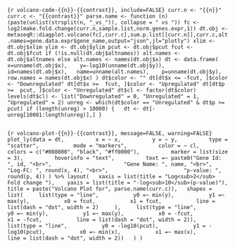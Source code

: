 ```{r volcano-code-{{n}}-{{contrast}}, include=FALSE}
curr.n <- "{{n}}"
curr.c <- "{{contrast}}"
parse.name <- function (n) (paste(unlist(strsplit(n, "_vs_")), collapse = " vs "))
fc <- log2(make.fold.change(curr.n,sample.list,norm.genes.expr,1))
dt.obj <- metaseqR::diagplot.volcano(fc[,curr.c],sum.p.list[[curr.n]],curr.c,alt.names=gene.data.expr$gene_name,output="json",jl="plotly")
xlim <- dt.obj$xlim
ylim <- dt.obj$ylim
pcut <- dt.obj$pcut
fcut <- dt.obj$fcut
if (!is.null(dt.obj$altnames)) alt.names <- dt.obj$altnames else alt.names <- names(dt.obj$x)
dt <- data.frame(
  x=unname(dt.obj$x), 
  y=-log10(unname(dt.obj$y)),
  id=names(dt.obj$x),
  name=unname(alt.names), 
  p=unname(dt.obj$y), 
  row.names = names(dt.obj$x)
)
dt$color <- ""
dt[dt$x <= -fcut, ]$color <- "Downregulated"
dt[dt$x >=  fcut, ]$color <- "Upregulated"
dt[dt$p >=  pcut, ]$color <- "Unregulated"
dt$cl <- factor(dt$color)
levels(dt$cl) <- list("Downregulated" = 0, "Unregulated" = 1, "Upregulated" = 2)
unreg <- which(dt$color == "Unregulated" & dt$p >= pcut)
if (length(unreg) > 10000) {
  dt <- dt[-unreg[10001:length(unreg)],]
}
```

<div style="display: flex; align-items: center; justify-content: center;">
```{r volcano-plot-{{n}}-{{contrast}}, message=FALSE, warning=FALSE}
plot_ly(data = dt, 
        x = ~ x, 
        y = ~ y, 
        type = "scatter",  
        mode = "markers", 
        color = ~ cl, 
        colors = c("#008000", "black", "#ff0000"), 
        marker = list(size = 3), 
        hoverinfo = "text", 
        text =~ paste0("Gene Id: ", id, "<br>",
                      "Gene Name: ", name, "<br>", 
                      "Log-FC: ", round(x, 4), "<br>", 
                      "p-value: ", round(p, 4))
) %>% layout(
  xaxis = list(title = "Log<sub>2</sub> Fold change "), 
  yaxis = list(title = "-log<sub>10</sub>(p-value)"), 
  title = paste("Volcano Plot for", parse.name(curr.c)),
  shapes = list(
    list(type = "line", 
         y0 =~ min(y), 
         y1 =~ max(y), 
         x0 = fcut, 
         x1 = fcut, 
         line = list(dash = "dot", width = 2)
    ),
    list(type = "line", 
         y0 =~ min(y), 
         y1 =~ max(y), 
         x0 = -fcut, 
         x1 = -fcut, 
         line = list(dash = "dot", width = 2)),
    list(type = "line", 
         y0 = -log10(pcut), 
         y1 = -log10(pcut), 
         x0 =~ min(x), 
         x1 =~ max(x), 
         line = list(dash = "dot", width = 2))
  )
)
```
</div>

